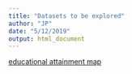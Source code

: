```yaml
---
title: "Datasets to be explored"
author: "JP"
date: "5/12/2019"
output: html_document
---
```


[educational attainment map](http://personal.tcu.edu/kylewalker/maps/education/colorsafe/#10.88/37.7191/-122.3736)